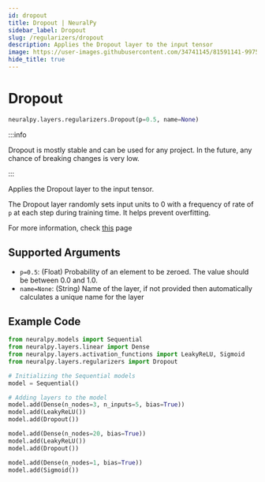 ```yaml
---
id: dropout
title: Dropout | NeuralPy
sidebar_label: Dropout
slug: /regularizers/dropout
description: Applies the Dropout layer to the input tensor
image: https://user-images.githubusercontent.com/34741145/81591141-99752900-93d9-11ea-9ef6-cc2c68daaa19.png
hide_title: true
---
```


# Dropout

```python
neuralpy.layers.regularizers.Dropout(p=0.5, name=None)
```

:::info

Dropout is mostly stable and can be used for any project. In the future, any chance of breaking changes is very low.

:::

Applies the Dropout layer to the input tensor.

The Dropout layer randomly sets input units to 0 with a frequency of rate of `p` at each step during training time. It helps prevent overfitting.

For more information, check [this](https://pytorch.org/docs/stable/nn.html#dropout) page

## Supported Arguments

- `p=0.5`: (Float) Probability of an element to be zeroed. The value should be between 0.0 and 1.0.
- `name=None`: (String) Name of the layer, if not provided then automatically calculates a unique name for the layer

## Example Code

```python
from neuralpy.models import Sequential
from neuralpy.layers.linear import Dense
from neuralpy.layers.activation_functions import LeakyReLU, Sigmoid
from neuralpy.layers.regularizers import Dropout

# Initializing the Sequential models
model = Sequential()

# Adding layers to the model
model.add(Dense(n_nodes=3, n_inputs=5, bias=True))
model.add(LeakyReLU())
model.add(Dropout())

model.add(Dense(n_nodes=20, bias=True))
model.add(LeakyReLU())
model.add(Dropout())

model.add(Dense(n_nodes=1, bias=True))
model.add(Sigmoid())
```
